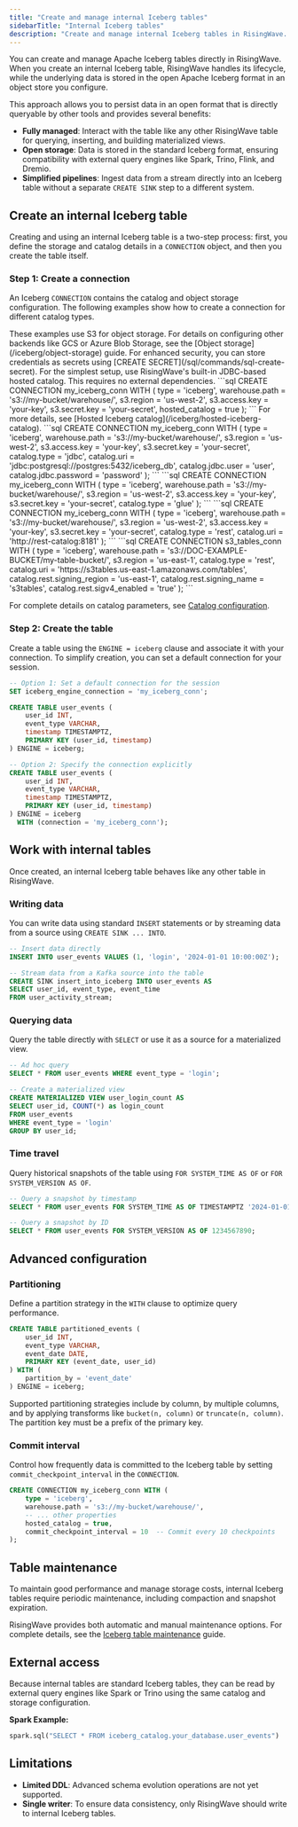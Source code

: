 ```yaml
---
title: "Create and manage internal Iceberg tables"
sidebarTitle: "Internal Iceberg tables"
description: "Create and manage internal Iceberg tables in RisingWave. Persist data in an open format that is fully managed by RisingWave and queryable by external tools."
---
```


You can create and manage Apache Iceberg tables directly in RisingWave. When you create an internal Iceberg table, RisingWave handles its lifecycle, while the underlying data is stored in the open Apache Iceberg format in an object store you configure.

This approach allows you to persist data in an open format that is directly queryable by other tools and provides several benefits:

- **Fully managed**: Interact with the table like any other RisingWave table for querying, inserting, and building materialized views.
- **Open storage**: Data is stored in the standard Iceberg format, ensuring compatibility with external query engines like Spark, Trino, Flink, and Dremio.
- **Simplified pipelines**: Ingest data from a stream directly into an Iceberg table without a separate `CREATE SINK` step to a different system.

## Create an internal Iceberg table

Creating and using an internal Iceberg table is a two-step process: first, you define the storage and catalog details in a `CONNECTION` object, and then you create the table itself.

### Step 1: Create a connection

An Iceberg `CONNECTION` contains the catalog and object storage configuration. The following examples show how to create a connection for different catalog types.

<Note>
These examples use S3 for object storage. For details on configuring other backends like GCS or Azure Blob Storage, see the [Object storage](/iceberg/object-storage) guide. For enhanced security, you can store credentials as secrets using [CREATE SECRET](/sql/commands/sql-create-secret).
</Note>

<Tabs>
    <Tab title="Hosted catalog (default)">
    For the simplest setup, use RisingWave's built-in JDBC-based hosted catalog. This requires no external dependencies.
    ```sql
    CREATE CONNECTION my_iceberg_conn WITH (
        type = 'iceberg',
        warehouse.path = 's3://my-bucket/warehouse/',
        s3.region = 'us-west-2',
        s3.access.key = 'your-key',
        s3.secret.key = 'your-secret',
        hosted_catalog = true
    );
    ```
    For more details, see [Hosted Iceberg catalog](/iceberg/hosted-iceberg-catalog).
    </Tab>
    <Tab title="JDBC catalog">
    ```sql
    CREATE CONNECTION my_iceberg_conn WITH (
        type = 'iceberg',
        warehouse.path = 's3://my-bucket/warehouse/',
        s3.region = 'us-west-2',
        s3.access.key = 'your-key',
        s3.secret.key = 'your-secret',
        catalog.type = 'jdbc',
        catalog.uri = 'jdbc:postgresql://postgres:5432/iceberg_db',
        catalog.jdbc.user = 'user',
        catalog.jdbc.password = 'password'
    );
    ```
    </Tab>
    <Tab title="Glue catalog">
    ```sql
    CREATE CONNECTION my_iceberg_conn WITH (
        type = 'iceberg',
        warehouse.path = 's3://my-bucket/warehouse/',
        s3.region = 'us-west-2',
        s3.access.key = 'your-key',
        s3.secret.key = 'your-secret',
        catalog.type = 'glue'
    );
    ```
    </Tab>
    <Tab title="REST catalog">
    ```sql
    CREATE CONNECTION my_iceberg_conn WITH (
        type = 'iceberg',
        warehouse.path = 's3://my-bucket/warehouse/',
        s3.region = 'us-west-2',
        s3.access.key = 'your-key',
        s3.secret.key = 'your-secret',
        catalog.type = 'rest',
        catalog.uri = 'http://rest-catalog:8181'
    );
    ```
    </Tab>
    <Tab title="S3 Tables catalog">
    ```sql
    CREATE CONNECTION s3_tables_conn WITH (
        type = 'iceberg',
        warehouse.path = 's3://DOC-EXAMPLE-BUCKET/my-table-bucket/',
        s3.region = 'us-east-1',
        catalog.type = 'rest',
        catalog.uri = 'https://s3tables.us-east-1.amazonaws.com/tables',
        catalog.rest.signing_region = 'us-east-1',
        catalog.rest.signing_name = 's3tables',
        catalog.rest.sigv4_enabled = 'true'
    );
    ```
    </Tab>
</Tabs>

For complete details on catalog parameters, see [Catalog configuration](/iceberg/catalogs).

### Step 2: Create the table

Create a table using the `ENGINE = iceberg` clause and associate it with your connection. To simplify creation, you can set a default connection for your session.

```sql
-- Option 1: Set a default connection for the session
SET iceberg_engine_connection = 'my_iceberg_conn';

CREATE TABLE user_events (
    user_id INT,
    event_type VARCHAR,
    timestamp TIMESTAMPTZ,
    PRIMARY KEY (user_id, timestamp)
) ENGINE = iceberg;

-- Option 2: Specify the connection explicitly
CREATE TABLE user_events (
    user_id INT,
    event_type VARCHAR,
    timestamp TIMESTAMPTZ,
    PRIMARY KEY (user_id, timestamp)
) ENGINE = iceberg
  WITH (connection = 'my_iceberg_conn');
```

## Work with internal tables

Once created, an internal Iceberg table behaves like any other table in RisingWave.

### Writing data

You can write data using standard `INSERT` statements or by streaming data from a source using `CREATE SINK ... INTO`.

```sql
-- Insert data directly
INSERT INTO user_events VALUES (1, 'login', '2024-01-01 10:00:00Z');

-- Stream data from a Kafka source into the table
CREATE SINK insert_into_iceberg INTO user_events AS
SELECT user_id, event_type, event_time
FROM user_activity_stream;
```

### Querying data

Query the table directly with `SELECT` or use it as a source for a materialized view.

```sql
-- Ad hoc query
SELECT * FROM user_events WHERE event_type = 'login';

-- Create a materialized view
CREATE MATERIALIZED VIEW user_login_count AS
SELECT user_id, COUNT(*) as login_count
FROM user_events 
WHERE event_type = 'login'
GROUP BY user_id;
```

### Time travel

Query historical snapshots of the table using `FOR SYSTEM_TIME AS OF` or `FOR SYSTEM_VERSION AS OF`.

```sql
-- Query a snapshot by timestamp
SELECT * FROM user_events FOR SYSTEM_TIME AS OF TIMESTAMPTZ '2024-01-01 12:00:00Z';

-- Query a snapshot by ID
SELECT * FROM user_events FOR SYSTEM_VERSION AS OF 1234567890;
```

## Advanced configuration

### Partitioning

Define a partition strategy in the `WITH` clause to optimize query performance.

```sql
CREATE TABLE partitioned_events (
    user_id INT,
    event_type VARCHAR,
    event_date DATE,
    PRIMARY KEY (event_date, user_id)
) WITH (
    partition_by = 'event_date'
) ENGINE = iceberg;
```

Supported partitioning strategies include by column, by multiple columns, and by applying transforms like `bucket(n, column)` or `truncate(n, column)`. The partition key must be a prefix of the primary key.

### Commit interval

Control how frequently data is committed to the Iceberg table by setting `commit_checkpoint_interval` in the `CONNECTION`.

```sql
CREATE CONNECTION my_iceberg_conn WITH (
    type = 'iceberg',
    warehouse.path = 's3://my-bucket/warehouse/',
    -- ... other properties
    hosted_catalog = true,
    commit_checkpoint_interval = 10  -- Commit every 10 checkpoints
);
```

## Table maintenance

To maintain good performance and manage storage costs, internal Iceberg tables require periodic maintenance, including compaction and snapshot expiration.

RisingWave provides both automatic and manual maintenance options. For complete details, see the [Iceberg table maintenance](/iceberg/maintenance) guide.

## External access

Because internal tables are standard Iceberg tables, they can be read by external query engines like Spark or Trino using the same catalog and storage configuration.

**Spark Example:**
```python
spark.sql("SELECT * FROM iceberg_catalog.your_database.user_events")
```

## Limitations

- **Limited DDL**: Advanced schema evolution operations are not yet supported.
- **Single writer**: To ensure data consistency, only RisingWave should write to internal Iceberg tables.

